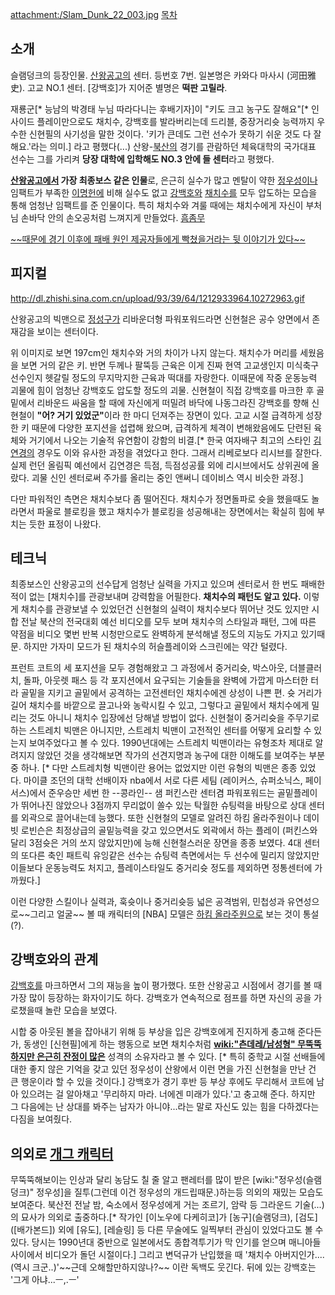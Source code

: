 attachment:/Slam_Dunk_22_003.jpg
[[목차]]
== 소개 ==
슬램덩크의 등장인물. [[산왕공고]]의 센터. 등번호 7번. 일본명은 카와다 마사시 (河田雅史). 고교 NO.1 센터. 
[강백호]가 지어준 별명은 '''떡판 고릴라'''. 

재룡군[* 능남의 박경태 누님 따라다니는 후배기자]이 "키도 크고 농구도 잘해요"[* 인사이드 플레이만으로도 채치수, 강백호를 발라버리는데 드리블, 중장거리슛 능력까지 우수한 신현필의 사기성을 말한 것이다. '키가 큰데도 그런 선수가 못하기 쉬운 것도 다 잘해요.'라는 의미.] 라고 평했다(...) 산왕-[[북산]]의 경기를 관람하던 체육대학의 국가대표 선수는 그를 가리켜 '''당장 대학에 입학해도 NO.3 안에 들 센터'''라고 평했다. 

'''[[산왕공고]]에서 가장 최종보스 같은 인물'''로, 은근히 실수가 많고 멘탈이 약한 [[정우성]]이나 임팩트가 부족한 [[이명헌]]에 비해 실수도 없고 [[강백호]]와 [[채치수]]를 모두 압도하는 모습을 통해 엄청난 임팩트를 준 인물이다. 특히 채치수와 겨룰 때에는 채치수에게 자신이 부처님 손바닥 안의 손오공처럼 느껴지게 만들었다. [[흠좀무]]   

[http://bbs2.ruliweb.daum.net/gaia/do/ruliweb/family/217/read?articleId=23632495&bbsId=G005&itemId=64 ~~때문에 경기 이후에 패배 원인 제공자들에게 빡쳤을거라는 뒷 이야기가 있다~~]
== 피지컬 ==
http://dl.zhishi.sina.com.cn/upload/93/39/64/1212933964.10272963.gif

산왕공고의 빅맨으로 [[정성구]]가 리바운더형 파워포워드라면 신현철은 공수 양면에서 존재감을 보이는 센터이다.

위 이미지로 보면 197cm인 채치수와 거의 차이가 나지 않는다. 채치수가 머리를 세웠음을 보면 거의 같은 키. 반면 두께나 팔뚝등 근육은 이게 진짜 현역 고교생인지 미식축구선수인지 헷갈릴 정도의 무지막지한 근육과 떡대를 자랑한다. 이때문에 작중 운동능력 괴물에 힘이 엄청난 강백호도 압도할 정도의 괴물. 신현철이 직접 강백호를 마크한 후 골밑에서 리바운드 싸움을 할 때에 자신에게 떠밀려 바닥에 나동그라진 강백호를 향해 신현철이 '''"어? 거기 있었군"'''이라 한 마디 던져주는 장면이 있다. 고교 시절 급격하게 성장한 키 때문에 다양한 포지션을 섭렵해 왔으며, 급격하게 체격이 변해왔음에도 단련된 육체와 거기에서 나오는 기술적 유연함이 강함의 비결.[* 한국 여자배구 최고의 스타인 [[김연경]]의 경우도 이와 유사한 과정을 겪었다고 한다. 그래서 리베로보다 리시브를 잘한다. 실제 런던 올림픽 예선에서 김연경은 득점, 득점성공률 외에 리시브에서도 상위권에 올랐다. 괴물 신인 센터로써 주가를 올리는 중인 앤써니 데이비스 역시 비슷한 과정.]

다만 파워적인 측면은 채치수보다 좀 떨어진다. 채치수가 정면돌파로 슛을 했을때도 놀라면서 파울로 블로킹을 했고 채치수가 블로킹을 성공해내는 장면에서는 확실히 힘에 부치는 듯한 표정이 나왔다.
== 테크닉 ==
최종보스인 산왕공고의 선수답게 엄청난 실력을 가지고 있으며 센터로서 한 번도 패배한 적이 없는 [채치수]를 관광보내며 강력함을 어필한다. '''채치수의 패턴도 알고 있다.''' 이렇게 채치수를 관광보낼 수 있었던건 신현철의 실력이 채치수보다 뛰어난 것도 있지만 시합 전날 북산의 전국대회 예선 비디오를 모두 보며 채치수의 스타일과 패턴, 그에 따른 약점을 비디오 몇번 반복 시청만으로도 완벽하게 분석해낼 정도의 지능도 가지고 있기때문. 하지만 가자미 모드가 된 채치수의 허슬플레이와 스크린에는 약간 털렸다.

프런트 코트의 세 포지션을 모두 경험해왔고 그 과정에서 중거리슛, 박스아웃, 더블클러치, 돌파, 아웃렛 패스 등 각 포지션에서 요구되는 기술들을 완벽에 가깝게 마스터한 터라 골밑을 지키고 골밑에서 공격하는 고전센터인 채치수에겐 상성이 나쁜 편. 슛 거리가 길어 채치수를 바깥으로 끌고나와 농락시킬 수 있고, 그렇다고 골밑에서 채치수에게 밀리는 것도 아니니 채치수 입장에선 당해낼 방법이 없다. 신현철이 중거리슛을 주무기로 하는 스트레치 빅맨은 아니지만, 스트레치 빅맨이 고전적인 센터를 어떻게 요리할 수 있는지 보여주었다고 볼 수 있다. 1990년대에는 스트레치 빅맨이라는 유형조차 제대로 알려지지 않았던 것을 생각해보면 작가의 선견지명과 농구에 대한 이해도를 보여주는 부분 중 하나. [* 다만 스트레치형 빅맨이란 용어는 없었지만 이런 유형의 빅맨은 종종 있었다. 마이클 조던의 대학 선배이자 nba에서 서로 다른 세팀 (레이커스, 슈퍼소닉스, 페이서스)에서 준우승만 세번 한 --콩라인-- 샘 퍼킨스란 센터겸 파워포워드는 골밑플레이가 뛰어나진 않았으나 3점까지 무리없이 쏠수 있는 탁월한 슈팅력을 바탕으로 상대 센터를 외곽으로 끌어내는데 능했다. 또한 신현철의 모델로 알려진 하킴 올라주원이나 데이빗 로빈슨은 최정상급의 골밑능력을 갖고 있으면서도 외곽에서 하는 플레이 (퍼킨스와 달리 3점슛은 거의 쏘지 않았지만)에 능해 신현철스러운 장면을 종종 보였다. 4대 센터의 또다른 축인 패트릭 유잉같은 선수는 슈팅력 측면에서는 두 선수에 밀리지 않았지만 이들보다 운동능력도 처지고, 플레이스타일도 중거리슛 정도를 제외하면 정통센터에 가까웠다.] 

이런 다양한 스킬이나 실력과, 훅슛이나 중거리슛등 넓은 공격범위, 민첩성과 유연성으로~~그리고 얼굴~~ 볼 때 캐릭터의 [NBA] 모델은 [[하킴 올라주원]]으로 보는 것이 통설(?).
== 강백호와의 관계 ==
[[강백호]]를 마크하면서 그의 재능을 높이 평가했다. 또한 산왕공고 시점에서 경기를 볼 때 가장 많이 등장하는 화자이기도 하다. 강백호가 연속적으로 점프를 하면 자신의 공을 가로챘을때 놀란 모습을 보였다.

시합 중 아웃된 볼을 잡아내기 위해 등 부상을 입은 강백호에게 진지하게 충고해 준다든가, 동생인 [신현필]에게 하는 행동으로 보면 채치수처럼 '''[[wiki:"츤데레/남성형" 무뚝뚝하지만 은근히 잔정이 많은]]''' 성격의 소유자라고 볼 수 있다. [* 특히 중학교 시절 선배들에 대한 좋지 않은 기억을 갖고 있던 정우성이 산왕에서 이런 면을 가진 신현철을 만난 건 큰 행운이라 할 수 있을 것이다.] 강백호가 경기 후반 등 부상 후에도 무리해서 코트에 남아 있으려는 걸 알아채고 '무리하지 마라. 너에겐 미래가 있다.'고 충고해 준다. 하지만 그 다음에는 난 상대를 봐주는 남자가 아니야...라는 말로 자신도 있는 힘을 다하겠다는 다짐을 보여줬다.
== 의외로 [[개그 캐릭터]] ==
무뚝뚝해보이는 인상과 달리 농담도 칠 줄 알고 팬레터를 많이 받은 [wiki:"정우성(슬램덩크)" 정우성]을 질투(그런데 이건 정우성의 개드립때문.)하는등 의외의 재밌는 모습도 보여준다. 북산전 전날 밤, 숙소에서 정우성에게 거는 조르기, 암락 등 그라운드 기술(...)의 묘사가 의외로 출중하다.[* 작가인 [이노우에 다케히코]가 [농구](슬램덩크), [검도]([배가본드]) 외에 [유도], [레슬링] 등 다른 무술에도 일찍부터 관심이 있었다고도 볼 수 있다. 당시는 1990년대 중반으로 일본에서도 종합격투기가 막 인기를 얻으며 매니아들 사이에서 비디오가 돌던 시절이다.] 그리고 변덕규가 난입했을 때 '채치수 아버지인가.... (역시 크군..)'~~근데 오해할만하지않나?~~ 이란 독백도 웃긴다. 뒤에 있는 강백호는 '그게 아냐...ㅡ,.ㅡ'
